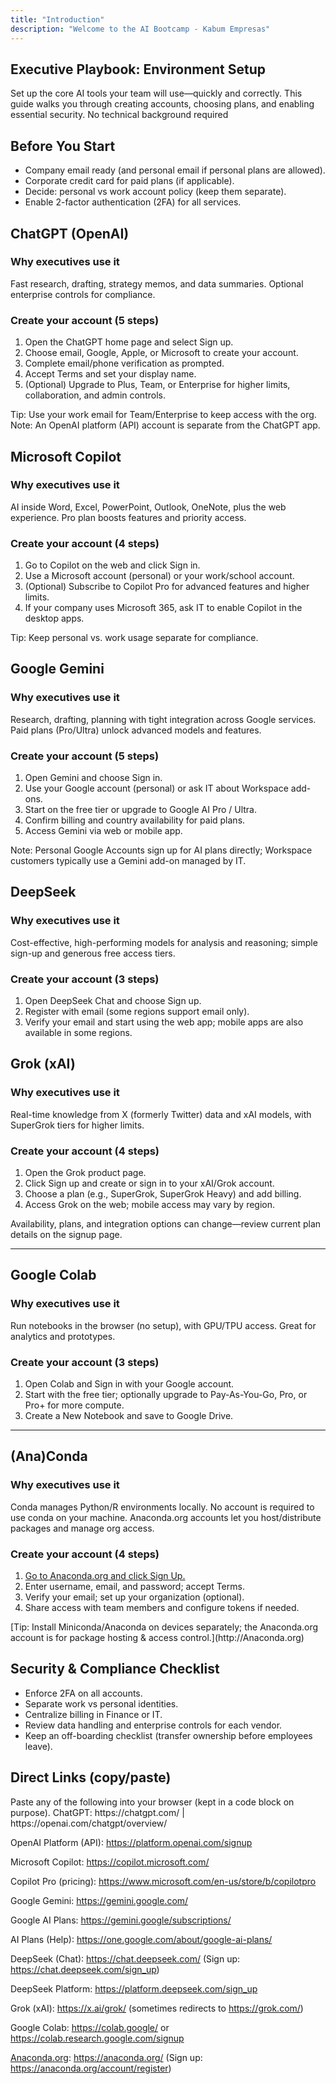 ```yaml
---
title: "Introduction"
description: "Welcome to the AI Bootcamp - Kabum Empresas"
---
```


## **Executive Playbook: Environment Setup**

Set up the core AI tools your team will use—quickly and correctly. This guide walks you through creating accounts, choosing plans, and enabling essential security. No technical background required

## **Before You Start**

- Company email ready (and personal email if personal plans are allowed).
- Corporate credit card for paid plans (if applicable).
- Decide: personal vs work account policy (keep them separate).
- Enable 2-factor authentication (2FA) for all services.

## **ChatGPT (OpenAI)**

### **Why executives use it**

Fast research, drafting, strategy memos, and data summaries. Optional enterprise controls for compliance.

### Create your account (5 steps)

1. Open the ChatGPT home page and select Sign up.
2. Choose email, Google, Apple, or Microsoft to create your account.
3. Complete email/phone verification as prompted.
4. Accept Terms and set your display name.
5. (Optional) Upgrade to Plus, Team, or Enterprise for higher limits, collaboration, and admin controls.

<Tip>
  Tip: Use your work email for Team/Enterprise to keep access with the org.   Note: An OpenAI platform (API) account is separate from the ChatGPT app.
</Tip>

## **Microsoft Copilot**

### **Why executives use it**

AI inside Word, Excel, PowerPoint, Outlook, OneNote, plus the web experience. Pro plan boosts features and priority access.

### **Create your account (4 steps)**

1. Go to Copilot on the web and click Sign in.
2. Use a Microsoft account (personal) or your work/school account.
3. (Optional) Subscribe to Copilot Pro for advanced features and higher limits.
4. If your company uses Microsoft 365, ask IT to enable Copilot in the desktop apps.

<Tip>
  Tip: Keep personal vs. work usage separate for compliance.
</Tip>

## **Google Gemini**

### **Why executives use it**

Research, drafting, planning with tight integration across Google services. Paid plans (Pro/Ultra) unlock advanced models and features.

### **Create your account (5 steps)**

1. Open Gemini and choose Sign in.
2. Use your Google account (personal) or ask IT about Workspace add-ons.
3. Start on the free tier or upgrade to Google AI Pro / Ultra.
4. Confirm billing and country availability for paid plans.
5. Access Gemini via web or mobile app.

<Tip>
  Note: Personal Google Accounts sign up for AI plans directly; Workspace customers typically use a Gemini add-on managed by IT.
</Tip>

## **DeepSeek**

### **Why executives use it**

Cost-effective, high-performing models for analysis and reasoning; simple sign-up and generous free access tiers.

### **Create your account (3 steps)**

1. Open DeepSeek Chat and choose Sign up.
2. Register with email (some regions support email only).
3. Verify your email and start using the web app; mobile apps are also available in some regions.

## **Grok (xAI)**

### **Why executives use it**

Real-time knowledge from X (formerly Twitter) data and xAI models, with SuperGrok tiers for higher limits.

### **Create your account (4 steps)**

1. Open the Grok product page.
2. Click Sign up and create or sign in to your xAI/Grok account.
3. Choose a plan (e.g., SuperGrok, SuperGrok Heavy) and add billing.
4. Access Grok on the web; mobile access may vary by region.

<Info>
  Availability, plans, and integration options can change—review current plan details on the signup page.
</Info>

---

## **Google Colab**

### **Why executives use it**

Run notebooks in the browser (no setup), with GPU/TPU access. Great for analytics and prototypes.

### **Create your account (3 steps)**

1. Open Colab and Sign in with your Google account.
2. Start with the free tier; optionally upgrade to Pay-As-You-Go, Pro, or Pro\+ for more compute.
3. Create a New Notebook and save to Google Drive.

---

## (Ana)Conda

### **Why executives use it**

Conda manages Python/R environments locally. No account is required to use conda on your machine.   Anaconda.org accounts let you host/distribute packages and manage org access.

### **Create your account (4 steps)**

1. [Go to Anaconda.org and click Sign Up.](http://Anaconda.org)
2. Enter username, email, and password; accept Terms.
3. Verify your email; set up your organization (optional).
4. Share access with team members and configure tokens if needed.

<Tip>
  [Tip: Install Miniconda/Anaconda on devices separately; the Anaconda.org account is for package hosting & access control.](http://Anaconda.org)
</Tip>

## **Security & Compliance Checklist**

- Enforce 2FA on all accounts.
- Separate work vs personal identities.
- Centralize billing in Finance or IT.
- Review data handling and enterprise controls for each vendor.
- Keep an off-boarding checklist (transfer ownership before employees leave).

## **Direct Links (copy/paste)**

<Note>
  Paste any of the following into your browser (kept in a code block on purpose).
</Note>

<Card title="Direct Links" icon="link">
  ChatGPT:              https://chatgpt.com/   | https://openai.com/chatgpt/overview/

  OpenAI Platform (API): https://platform.openai.com/signup

  Microsoft Copilot:    https://copilot.microsoft.com/

  Copilot Pro (pricing): https://www.microsoft.com/en-us/store/b/copilotpro

  Google Gemini:        https://gemini.google.com/

  Google AI Plans:      https://gemini.google/subscriptions/

  AI Plans (Help):      https://one.google.com/about/google-ai-plans/

  DeepSeek (Chat):      https://chat.deepseek.com/    (Sign up: https://chat.deepseek.com/sign_up)

  DeepSeek Platform:    https://platform.deepseek.com/sign_up

  Grok (xAI):           https://x.ai/grok/            (sometimes redirects to https://grok.com/)

  Google Colab:         https://colab.google/  or  https://colab.research.google.com/signup

  [Anaconda.org](http://Anaconda.org):         https://anaconda.org/         (Sign up: https://anaconda.org/account/register)
</Card>